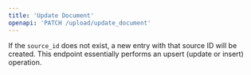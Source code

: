 ```yaml
---
title: 'Update Document'
openapi: 'PATCH /upload/update_document'
---
```


If the `source_id` does not exist, a new entry with that source ID will be created. This endpoint essentially performs an upsert (update or insert) operation.

